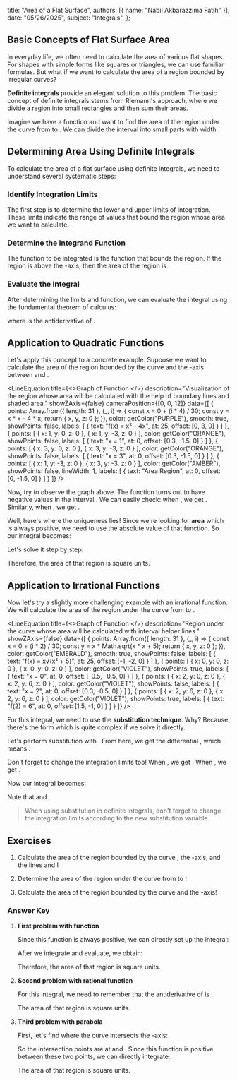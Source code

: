   title: "Area of a Flat Surface",
  authors: [{ name: "Nabil Akbarazzima Fatih" }],
  date: "05/26/2025",
  subject: "Integrals",
};


## Basic Concepts of Flat Surface Area

In everyday life, we often need to calculate the area of various flat shapes. For shapes with simple forms like squares or triangles, we can use familiar formulas. But what if we want to calculate the area of a region bounded by irregular curves?

**Definite integrals** provide an elegant solution to this problem. The basic concept of definite integrals stems from Riemann's approach, where we divide a region into small rectangles and then sum their areas.

Imagine we have a function <InlineMath math="f(x)" /> and want to find the area of the region under the curve from <InlineMath math="x = a" /> to <InlineMath math="x = b" />. We can divide the interval <InlineMath math="[a, b]" /> into <InlineMath math="n" /> small parts with width <InlineMath math="\Delta x" />.

<div className="flex flex-col gap-4">
<BlockMath math="A = \lim_{n \to \infty} \sum_{i=1}^{n} f(x_i) \cdot \Delta x" />
<BlockMath math="A = \int_{a}^{b} f(x) \, dx" />
</div>

## Determining Area Using Definite Integrals

To calculate the area of a flat surface using definite integrals, we need to understand several systematic steps:

### Identify Integration Limits

The first step is to determine the lower and upper limits of integration. These limits indicate the range of <InlineMath math="x" /> values that bound the region whose area we want to calculate.

### Determine the Integrand Function

The function to be integrated is the function that bounds the region. If the region is above the <InlineMath math="x" />-axis, then the area of the region is <InlineMath math="\int_{a}^{b} f(x) \, dx" />.

### Evaluate the Integral

After determining the limits and function, we can evaluate the integral using the fundamental theorem of calculus:

<BlockMath math="\int_{a}^{b} f(x) \, dx = F(b) - F(a)" />

where <InlineMath math="F(x)" /> is the antiderivative of <InlineMath math="f(x)" />.

## Application to Quadratic Functions

Let's apply this concept to a concrete example. Suppose we want to calculate the area of the region bounded by the curve <InlineMath math="f(x) = x^2 - 4x" /> and the <InlineMath math="x" />-axis between <InlineMath math="x = 1" /> and <InlineMath math="x = 3" />.

<LineEquation
  title={<>Graph of Function <InlineMath math="f(x) = x^2 - 4x" /></>}
  description="Visualization of the region whose area will be calculated with the help of boundary lines and shaded area."
  showZAxis={false}
  cameraPosition={[0, 0, 12]}
  data={[
    {
      points: Array.from({ length: 31 }, (_, i) => {
        const x = 0 + (i * 4) / 30;
        const y = x * x - 4 * x;
        return { x, y, z: 0 };
      }),
      color: getColor("PURPLE"),
      smooth: true,
      showPoints: false,
      labels: [
        { text: "f(x) = x² - 4x", at: 25, offset: [0, 3, 0] }
      ]
    },
    {
      points: [
        { x: 1, y: 0, z: 0 },
        { x: 1, y: -3, z: 0 }
      ],
      color: getColor("ORANGE"),
      showPoints: false,
      labels: [
        { text: "x = 1", at: 0, offset: [0.3, -1.5, 0] }
      ]
    },
    {
      points: [
        { x: 3, y: 0, z: 0 },
        { x: 3, y: -3, z: 0 }
      ],
      color: getColor("ORANGE"),
      showPoints: false,
      labels: [
        { text: "x = 3", at: 0, offset: [0.3, -1.5, 0] }
      ]
    },
    {
      points: [
        { x: 1, y: -3, z: 0 },
        { x: 3, y: -3, z: 0 }
      ],
      color: getColor("AMBER"),
      showPoints: false,
      lineWidth: 1,
      labels: [
        { text: "Area Region", at: 0, offset: [0, -1.5, 0] }
      ]
    }
  ]}
/>

Now, try to observe the graph above. The function <InlineMath math="f(x) = x^2 - 4x" /> turns out to have negative values in the interval <InlineMath math="[1, 3]" />. We can easily check: when <InlineMath math="x = 1" />, we get <InlineMath math="f(1) = 1 - 4 = -3" />. Similarly, when <InlineMath math="x = 3" />, we get <InlineMath math="f(3) = 9 - 12 = -3" />.

Well, here's where the uniqueness lies! Since we're looking for **area** which is always positive, we need to use the absolute value of that function. So our integral becomes:

<div className="flex flex-col gap-4">
<BlockMath math="A = \int_{1}^{3} |x^2 - 4x| \, dx" />
<BlockMath math="A = \int_{1}^{3} -(x^2 - 4x) \, dx" />
<BlockMath math="A = \int_{1}^{3} (-x^2 + 4x) \, dx" />
</div>

Let's solve it step by step:

<div className="flex flex-col gap-4">
<BlockMath math="A = \left[-\frac{x^3}{3} + 2x^2\right]_{1}^{3}" />
<BlockMath math="A = \left(-\frac{27}{3} + 18\right) - \left(-\frac{1}{3} + 2\right)" />
<BlockMath math="A = 9 - \frac{5}{3} = \frac{22}{3}" />
</div>

Therefore, the area of that region is <InlineMath math="\frac{22}{3}" /> square units.

## Application to Irrational Functions

Now let's try a slightly more challenging example with an irrational function. We will calculate the area of the region under the curve <InlineMath math="f(x) = x\sqrt{x^2 + 5}" /> from <InlineMath math="x = 0" /> to <InlineMath math="x = 2" />.

<LineEquation
  title={<>Graph of Function <InlineMath math="f(x) = x\sqrt{x^2 + 5}" /></>}
  description="Region under the curve whose area will be calculated with interval helper lines."
  showZAxis={false}
  data={[
    {
      points: Array.from({ length: 31 }, (_, i) => {
        const x = 0 + (i * 2) / 30;
        const y = x * Math.sqrt(x * x + 5);
        return { x, y, z: 0 };
      }),
      color: getColor("EMERALD"),
      smooth: true,
      showPoints: false,
      labels: [
        { text: "f(x) = x√(x² + 5)", at: 25, offset: [-1, -2, 0] }
      ]
    },
    {
      points: [
        { x: 0, y: 0, z: 0 },
        { x: 0, y: 0, z: 0 }
      ],
      color: getColor("VIOLET"),
      showPoints: true,
      labels: [
        { text: "x = 0", at: 0, offset: [-0.5, -0.5, 0] }
      ]
    },
    {
      points: [
        { x: 2, y: 0, z: 0 },
        { x: 2, y: 6, z: 0 }
      ],
      color: getColor("VIOLET"),
      showPoints: false,
      labels: [
        { text: "x = 2", at: 0, offset: [0.3, -0.5, 0] }
      ]
    },
    {
      points: [
        { x: 2, y: 6, z: 0 },
        { x: 2, y: 6, z: 0 }
      ],
      color: getColor("VIOLET"),
      showPoints: true,
      labels: [
        { text: "f(2) = 6", at: 0, offset: [1.5, -1, 0] }
      ]
    }
  ]}
/>

For this integral, we need to use the **substitution technique**. Why? Because there's the form <InlineMath math="x\sqrt{x^2 + 5}" /> which is quite complex if we solve it directly.

Let's perform substitution with <InlineMath math="u = x^2 + 5" />. From here, we get the differential <InlineMath math="du = 2x \, dx" />, which means <InlineMath math="x \, dx = \frac{1}{2} du" />.

Don't forget to change the integration limits too! When <InlineMath math="x = 0" />, we get <InlineMath math="u = 5" />. When <InlineMath math="x = 2" />, we get <InlineMath math="u = 9" />.

Now our integral becomes:

<div className="flex flex-col gap-4">
<BlockMath math="A = \int_{0}^{2} x\sqrt{x^2 + 5} \, dx" />
<BlockMath math="A = \int_{5}^{9} \frac{1}{2}\sqrt{u} \, du" />
<BlockMath math="A = \frac{1}{2} \int_{5}^{9} u^{1/2} \, du" />
<BlockMath math="A = \frac{1}{2} \left[\frac{2}{3}u^{3/2}\right]_{5}^{9}" />
<BlockMath math="A = \frac{1}{3}\left[u^{3/2}\right]_{5}^{9}" />
<BlockMath math="A = \frac{1}{3}\left(27 - 5\sqrt{5}\right)" />
</div>

Note that <InlineMath math="9^{3/2} = (3^2)^{3/2} = 3^3 = 27" /> and <InlineMath math="5^{3/2} = 5 \cdot \sqrt{5}" />.

> When using substitution in definite integrals, don't forget to change the integration limits according to the new substitution variable.

## Exercises

1. Calculate the area of the region bounded by the curve <InlineMath math="y = x^2 + 1" />, the <InlineMath math="x" />-axis, and the lines <InlineMath math="x = 0" /> and <InlineMath math="x = 2" />!

2. Determine the area of the region under the curve <InlineMath math="y = \frac{1}{x^2 + 1}" /> from <InlineMath math="x = 0" /> to <InlineMath math="x = 1" />!

3. Calculate the area of the region bounded by the curve <InlineMath math="y = 2x - x^2" /> and the <InlineMath math="x" />-axis!

### Answer Key

1. **First problem with function <InlineMath math="y = x^2 + 1" />**

   Since this function is always positive, we can directly set up the integral:
   
   <BlockMath math="A = \int_{0}^{2} (x^2 + 1) \, dx" />

   After we integrate and evaluate, we obtain:
   
   <div className="flex flex-col gap-4">
   <BlockMath math="A = \left[\frac{x^3}{3} + x\right]_{0}^{2}" />
   <BlockMath math="A = \left(\frac{8}{3} + 2\right) - 0 = \frac{14}{3}" />
   </div>

   Therefore, the area of that region is <InlineMath math="\frac{14}{3}" /> square units.

2. **Second problem with rational function**

   For this integral, we need to remember that the antiderivative of <InlineMath math="\frac{1}{x^2 + 1}" /> is <InlineMath math="\arctan(x)" />.

   <div className="flex flex-col gap-4">
   <BlockMath math="A = \int_{0}^{1} \frac{1}{x^2 + 1} \, dx" />
   <BlockMath math="A = [\arctan(x)]_{0}^{1}" />
   <BlockMath math="A = \arctan(1) - \arctan(0) = \frac{\pi}{4}" />
   </div>

   The area of that region is <InlineMath math="\frac{\pi}{4}" /> square units.

3. **Third problem with parabola**

   First, let's find where the curve intersects the <InlineMath math="x" />-axis:
   
   <BlockMath math="2x - x^2 = 0 \Rightarrow x(2 - x) = 0" />

   So the intersection points are at <InlineMath math="x = 0" /> and <InlineMath math="x = 2" />. Since this function is positive between these two points, we can directly integrate:
   
   <div className="flex flex-col gap-4">
   <BlockMath math="A = \int_{0}^{2} (2x - x^2) \, dx" />
   <BlockMath math="A = \left[x^2 - \frac{x^3}{3}\right]_{0}^{2}" />
   <BlockMath math="A = 4 - \frac{8}{3} = \frac{4}{3}" />
   </div>

   The area of that region is <InlineMath math="\frac{4}{3}" /> square units.